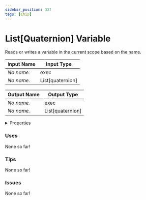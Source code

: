 ```yaml
---
sidebar_position: 337
tags: [Chip]
---
```


# List[Quaternion] Variable

Reads or writes a variable in the current scope based on the name.



| Input Name | Input Type |
|-----------|-----------|
| *No name.* | exec |
| *No name.* | List[quaternion] |

| Output Name | Output Type |
|-----------|-----------|
| *No name.* | exec |
| *No name.* | List[quaternion] |


<details>
  <summary>Properties</summary>
  <div>
    <div>
    <table>
      <thead>
        <tr>
          <th>Is beta required?</th>
          <th>❌</th>
        </tr>
        <tr>
          <th>Is this chip a trolling risk?</th>
          <th>❌</th>
        </tr>
        <tr>
          <th>Chip UUPD</th>
          <th>e8cfde19-33a4-4826-a032-4b9bd50aa171</th>
        </tr>
      </thead>
    </table>
    </div>
  </div>
</details>

### Uses

None so far!

### Tips

None so far!

### Issues

None so far!